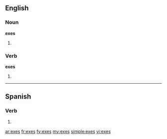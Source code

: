 ==English==

===Noun===
'''exes'''

# {{plural of|[[ex]]}}

===Verb===
'''exes'''

# {{third-person singular of|[[ex]]}}

----

==Spanish==
 
===Verb===
{{es-verb-form|exir}}
 
# {{es-verb form of|ending=ir|mood=indicative|tense=present|pers=2|formal=no|number=singular|[[exir]]}}

[[ar:exes]]
[[fr:exes]]
[[fy:exes]]
[[my:exes]]
[[simple:exes]]
[[vi:exes]]